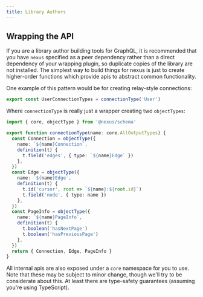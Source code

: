 ```yaml
---
title: Library Authors
---
```


## Wrapping the API

If you are a library author building tools for GraphQL, it is recommended that you have `nexus` specified as a peer dependency rather than a direct dependency of your wrapping plugin, so duplicate copies of the library are not installed. The simplest way to build things for nexus is just to create higher-order functions which provide apis to abstract common functionality.

One example of this pattern would be for creating relay-style connections:

```ts
export const UserConnectionTypes = connectionType('User')
```

Where `connectionType` is really just a wrapper creating two `objectTypes`:

```ts
import { core, objectType } from '@nexus/schema'

export function connectionType(name: core.AllOutputTypes) {
  const Connection = objectType({
    name: `${name}Connection`,
    definition(t) {
      t.field('edges', { type: `${name}Edge` })
    },
  })
  const Edge = objectType({
    name: `${name}Edge`,
    definition(t) {
      t.id('cursor', root => `${name}:${root.id}`)
      t.field('node', { type: name })
    },
  })
  const PageInfo = objectType({
    name: `${name}PageInfo`,
    definition(t) {
      t.boolean('hasNextPage')
      t.boolean('hasPreviousPage')
    },
  })
  return { Connection, Edge, PageInfo }
}
```

All internal apis are also exposed under a `core` namespace for you to use. Note that these may be subject to minor change, though we'll try to be considerate about this. At least there are type-safety guarantees (assuming you're using TypeScript).
